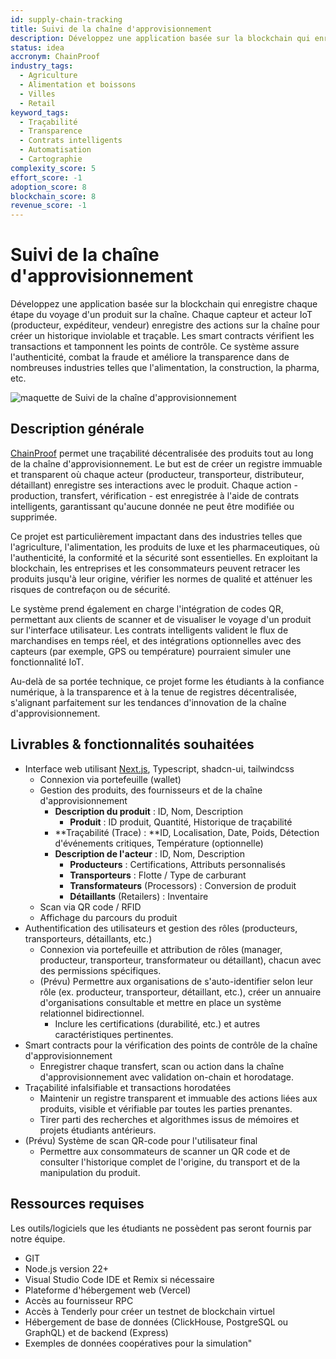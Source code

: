 ```yaml
---
id: supply-chain-tracking
title: Suivi de la chaîne d'approvisionnement
description: Développez une application basée sur la blockchain qui enregistre chaque étape du voyage d'un produit sur la chaîne. Chaque capteur et acteur IoT (producteur, expéditeur, vendeur) enregistre des actions sur la chaîne pour créer un historique inviolable et traçable. Les smart contracts vérifient les transactions et tamponnent les points de contrôle. Ce système assure l'authenticité, combat la fraude et améliore la transparence dans de nombreuses industries telles que l'alimentation, la construction, la pharma, etc.
status: idea
accronym: ChainProof
industry_tags:
  - Agriculture
  - Alimentation et boissons
  - Villes
  - Retail
keyword_tags:
  - Traçabilité
  - Transparence
  - Contrats intelligents
  - Automatisation
  - Cartographie
complexity_score: 5
effort_score: -1
adoption_score: 8
blockchain_score: 8
revenue_score: -1
---
```



# Suivi de la chaîne d'approvisionnement

Développez une application basée sur la blockchain qui enregistre chaque étape du voyage d'un produit sur la chaîne. Chaque capteur et acteur IoT (producteur, expéditeur, vendeur) enregistre des actions sur la chaîne pour créer un historique inviolable et traçable. Les smart contracts vérifient les transactions et tamponnent les points de contrôle. Ce système assure l'authenticité, combat la fraude et améliore la transparence dans de nombreuses industries telles que l'alimentation, la construction, la pharma, etc.

![maquette de Suivi de la chaîne d'approvisionnement](/images/project/supply-chain-tracking.jpg)

## Description générale

[ChainProof](https://chainproof.monark.io) permet une traçabilité décentralisée des produits tout au long de la chaîne d'approvisionnement. Le but est de créer un registre immuable et transparent où chaque acteur (producteur, transporteur, distributeur, détaillant) enregistre ses interactions avec le produit. Chaque action - production, transfert, vérification - est enregistrée à l'aide de contrats intelligents, garantissant qu'aucune donnée ne peut être modifiée ou supprimée.

Ce projet est particulièrement impactant dans des industries telles que l'agriculture, l'alimentation, les produits de luxe et les pharmaceutiques, où l'authenticité, la conformité et la sécurité sont essentielles. En exploitant la blockchain, les entreprises et les consommateurs peuvent retracer les produits jusqu'à leur origine, vérifier les normes de qualité et atténuer les risques de contrefaçon ou de sécurité.

Le système prend également en charge l'intégration de codes QR, permettant aux clients de scanner et de visualiser le voyage d'un produit sur l'interface utilisateur. Les contrats intelligents valident le flux de marchandises en temps réel, et des intégrations optionnelles avec des capteurs (par exemple, GPS ou température) pourraient simuler une fonctionnalité IoT.

Au-delà de sa portée technique, ce projet forme les étudiants à la confiance numérique, à la transparence et à la tenue de registres décentralisée, s'alignant parfaitement sur les tendances d'innovation de la chaîne d'approvisionnement.

## Livrables & fonctionnalités souhaitées

- Interface web utilisant [Next.js](http://next.js/), Typescript, shadcn-ui, tailwindcss
   - Connexion via portefeuille (wallet)
   - Gestion des produits, des fournisseurs et de la chaîne d'approvisionnement
      - **Description du produit** : ID, Nom, Description
         - **Produit** : ID produit, Quantité, Historique de traçabilité
      - **Traçabilité (Trace) : **ID, Localisation, Date, Poids, Détection d'événements critiques, Température (optionnelle)
      - **Description de l'acteur** : ID, Nom, Description
         - **Producteurs** : Certifications, Attributs personnalisés
         - **Transporteurs** : Flotte / Type de carburant
         - **Transformateurs** (Processors) : Conversion de produit
         - **Détaillants** (Retailers) : Inventaire
   - Scan via QR code / RFID
   - Affichage du parcours du produit
- Authentification des utilisateurs et gestion des rôles (producteurs, transporteurs, détaillants, etc.)
   - Connexion via portefeuille et attribution de rôles (manager, producteur, transporteur, transformateur ou détaillant), chacun avec des permissions spécifiques.
   - (Prévu) Permettre aux organisations de s'auto-identifier selon leur rôle (ex. producteur, transporteur, détaillant, etc.), créer un annuaire d'organisations consultable et mettre en place un système relationnel bidirectionnel.
      - Inclure les certifications (durabilité, etc.) et autres caractéristiques pertinentes.
- Smart contracts pour la vérification des points de contrôle de la chaîne d'approvisionnement
   - Enregistrer chaque transfert, scan ou action dans la chaîne d'approvisionnement avec validation on-chain et horodatage.
- Traçabilité infalsifiable et transactions horodatées
   - Maintenir un registre transparent et immuable des actions liées aux produits, visible et vérifiable par toutes les parties prenantes.
   - Tirer parti des recherches et algorithmes issus de mémoires et projets étudiants antérieurs.
- (Prévu) Système de scan QR-code pour l'utilisateur final
   - Permettre aux consommateurs de scanner un QR code et de consulter l'historique complet de l'origine, du transport et de la manipulation du produit.


## Ressources requises

Les outils/logiciels que les étudiants ne possèdent pas seront fournis par notre équipe.

- GIT
- Node.js version 22+
- Visual Studio Code IDE et Remix si nécessaire
- Plateforme d'hébergement web (Vercel)
- Accès au fournisseur RPC
- Accès à Tenderly pour créer un testnet de blockchain virtuel
- Hébergement de base de données (ClickHouse, PostgreSQL ou GraphQL) et de backend (Express)
- Exemples de données coopératives pour la simulation"